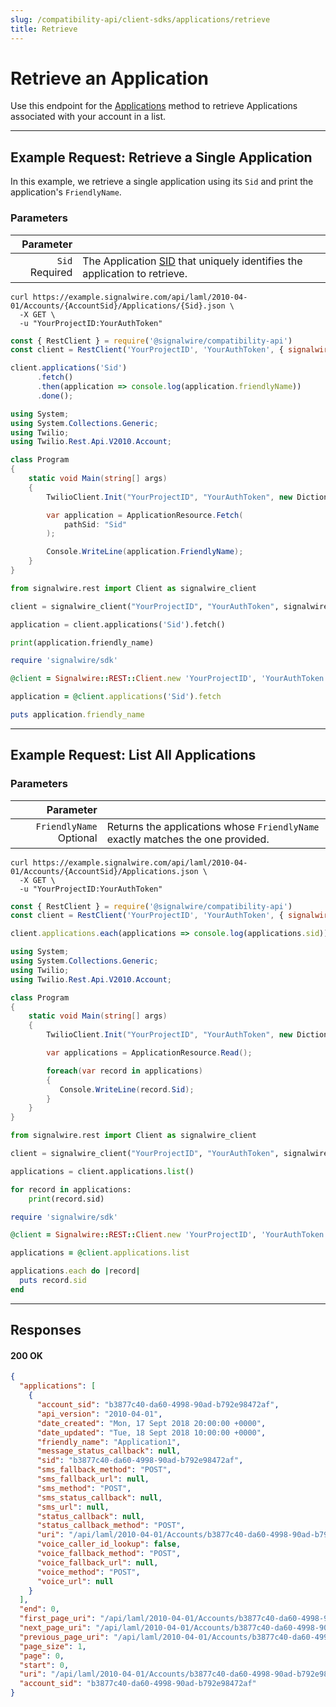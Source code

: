 ```yaml
---
slug: /compatibility-api/client-sdks/applications/retrieve
title: Retrieve
---
```


# Retrieve an Application

Use this endpoint for the [Applications](./index.mdx) method to retrieve Applications associated with your account in a list.

---

## Example Request: Retrieve a Single Application

In this example, we retrieve a single application using its `Sid` and print the application's `FriendlyName`.

### Parameters

|                                        Parameter |                                                                                                     |
| -----------------------------------------------: | --------------------------------------------------------------------------------------------------- |
| `Sid` <span className="required-arg">Required</span> | The Application [SID](/platform/dashboard/guides/what-is-a-sid/) that uniquely identifies the application to retrieve. |

<Tabs groupId="compatibility-sdks">

<TabItem value="shell" label="cURL">

```shell
curl https://example.signalwire.com/api/laml/2010-04-01/Accounts/{AccountSid}/Applications/{Sid}.json \
  -X GET \
  -u "YourProjectID:YourAuthToken"
```

</TabItem>

<TabItem value="node" label="Node.js">

```javascript
const { RestClient } = require('@signalwire/compatibility-api')
const client = RestClient('YourProjectID', 'YourAuthToken', { signalwireSpaceUrl: 'example.signalwire.com' })

client.applications('Sid')
      .fetch()
      .then(application => console.log(application.friendlyName))
      .done();
```

</TabItem>

<TabItem value="csharp" label="C#">

```csharp
using System;
using System.Collections.Generic;
using Twilio;
using Twilio.Rest.Api.V2010.Account;

class Program
{
    static void Main(string[] args)
    {
        TwilioClient.Init("YourProjectID", "YourAuthToken", new Dictionary<string, object> { ["signalwireSpaceUrl"] = "{SPACE}.signalwire.com" });

        var application = ApplicationResource.Fetch(
            pathSid: "Sid"
        );

        Console.WriteLine(application.FriendlyName);
    }
}
```

</TabItem>

<TabItem value="python" label="Python">

```python
from signalwire.rest import Client as signalwire_client

client = signalwire_client("YourProjectID", "YourAuthToken", signalwire_space_url = 'example.signalwire.com')

application = client.applications('Sid').fetch()

print(application.friendly_name)
```

</TabItem>

<TabItem value="ruby" label="Ruby">

```ruby
require 'signalwire/sdk'

@client = Signalwire::REST::Client.new 'YourProjectID', 'YourAuthToken', signalwire_space_url: "example.signalwire.com"

application = @client.applications('Sid').fetch

puts application.friendly_name
```

</TabItem>

</Tabs>

---

## Example Request: List All Applications

### Parameters

|                                                 Parameter |                                                                                 |
| --------------------------------------------------------: | ------------------------------------------------------------------------------- |
| `FriendlyName` <span className="optional-arg">Optional</span> | Returns the applications whose `FriendlyName` exactly matches the one provided. |


<Tabs groupId="compatibility-sdks">

<TabItem value="shell" label="cURL">

```shell
curl https://example.signalwire.com/api/laml/2010-04-01/Accounts/{AccountSid}/Applications.json \
  -X GET \
  -u "YourProjectID:YourAuthToken"
```

</TabItem>

<TabItem value="node" label="Node.js">

```javascript
const { RestClient } = require('@signalwire/compatibility-api')
const client = RestClient('YourProjectID', 'YourAuthToken', { signalwireSpaceUrl: 'example.signalwire.com' })

client.applications.each(applications => console.log(applications.sid));
```

</TabItem>

<TabItem value="csharp" label="C#">

```csharp
using System;
using System.Collections.Generic;
using Twilio;
using Twilio.Rest.Api.V2010.Account;

class Program
{
    static void Main(string[] args)
    {
        TwilioClient.Init("YourProjectID", "YourAuthToken", new Dictionary<string, object> { ["signalwireSpaceUrl"] = "{SPACE}.signalwire.com" });

        var applications = ApplicationResource.Read();

        foreach(var record in applications)
        {
           Console.WriteLine(record.Sid);
        }
    }
}
```

</TabItem>

<TabItem value="python" label="Python">

```python
from signalwire.rest import Client as signalwire_client

client = signalwire_client("YourProjectID", "YourAuthToken", signalwire_space_url = 'example.signalwire.com')

applications = client.applications.list()

for record in applications:
    print(record.sid)
```

</TabItem>

<TabItem value="ruby" label="Ruby">

```ruby
require 'signalwire/sdk'

@client = Signalwire::REST::Client.new 'YourProjectID', 'YourAuthToken', signalwire_space_url: "example.signalwire.com"

applications = @client.applications.list

applications.each do |record|
  puts record.sid
end
```

</TabItem>

</Tabs>

---

## Responses

<h4><span class="badge badge--success">200</span> OK</h4>

```json
{
  "applications": [
    {
      "account_sid": "b3877c40-da60-4998-90ad-b792e98472af",
      "api_version": "2010-04-01",
      "date_created": "Mon, 17 Sept 2018 20:00:00 +0000",
      "date_updated": "Tue, 18 Sept 2018 10:00:00 +0000",
      "friendly_name": "Application1",
      "message_status_callback": null,
      "sid": "b3877c40-da60-4998-90ad-b792e98472af",
      "sms_fallback_method": "POST",
      "sms_fallback_url": null,
      "sms_method": "POST",
      "sms_status_callback": null,
      "sms_url": null,
      "status_callback": null,
      "status_callback_method": "POST",
      "uri": "/api/laml/2010-04-01/Accounts/b3877c40-da60-4998-90ad-b792e98472af/Applications/b3877c40-da60-4998-90ad-b792e98472af.json",
      "voice_caller_id_lookup": false,
      "voice_fallback_method": "POST",
      "voice_fallback_url": null,
      "voice_method": "POST",
      "voice_url": null
    }
  ],
  "end": 0,
  "first_page_uri": "/api/laml/2010-04-01/Accounts/b3877c40-da60-4998-90ad-b792e98472af/Applications.json?PageSize=1&Page=0",
  "next_page_uri": "/api/laml/2010-04-01/Accounts/b3877c40-da60-4998-90ad-b792e98472af/Applications.json?PageSize=1&Page=1",
  "previous_page_uri": "/api/laml/2010-04-01/Accounts/b3877c40-da60-4998-90ad-b792e98472af/Applications.json?PageSize=1&Page=0",
  "page_size": 1,
  "page": 0,
  "start": 0,
  "uri": "/api/laml/2010-04-01/Accounts/b3877c40-da60-4998-90ad-b792e98472af/Applications.json?PageSize=1&Page=0",
  "account_sid": "b3877c40-da60-4998-90ad-b792e98472af"
}
```